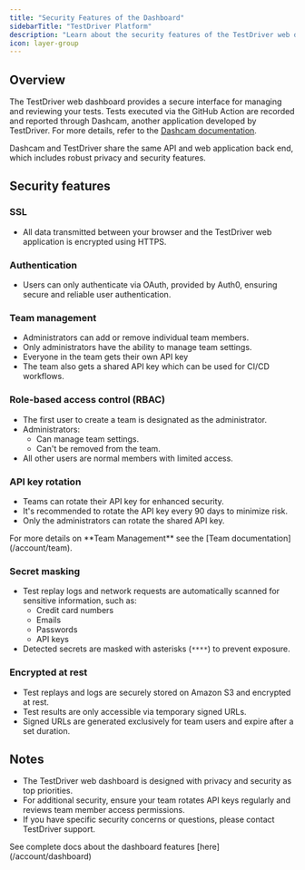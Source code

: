 ```yaml
---
title: "Security Features of the Dashboard"
sidebarTitle: "TestDriver Platform"
description: "Learn about the security features of the TestDriver web dashboard, including SSL, OAuth, RBAC, and more."
icon: layer-group
---
```



## Overview

The TestDriver web dashboard provides a secure interface for managing and reviewing your tests. Tests executed via the GitHub Action are recorded and reported through Dashcam, another application developed by TestDriver. For more details, refer to the [Dashcam documentation](https://dashcam.docs.testdriver.ai).

Dashcam and TestDriver share the same API and web application back end, which includes robust privacy and security features.

## Security features

### SSL

- All data transmitted between your browser and the TestDriver web application is encrypted using HTTPS.

### Authentication

- Users can only authenticate via OAuth, provided by Auth0, ensuring secure and reliable user authentication.

### Team management

- Administrators can add or remove individual team members.
- Only administrators have the ability to manage team settings.
- Everyone in the team gets their own API key
- The team also gets a shared API key which can be used for CI/CD workflows.

### Role-based access control (RBAC)

- The first user to create a team is designated as the administrator.
- Administrators:
  - Can manage team settings.
  - Can't be removed from the team.
- All other users are normal members with limited access.

### API key rotation

- Teams can rotate their API key for enhanced security.
- It's recommended to rotate the API key every 90 days to minimize risk.
- Only the administrators can rotate the shared API key.

<Check>
  For more details on **Team Management** see the [Team
  documentation](/account/team).
</Check>

<GitignoreWarning />

### Secret masking

- Test replay logs and network requests are automatically scanned for sensitive information, such as:
  - Credit card numbers
  - Emails
  - Passwords
  - API keys
- Detected secrets are masked with asterisks (`****`) to prevent exposure.

### Encrypted at rest

- Test replays and logs are securely stored on Amazon S3 and encrypted at rest.
- Test results are only accessible via temporary signed URLs.
- Signed URLs are generated exclusively for team users and expire after a set duration.

## Notes

- The TestDriver web dashboard is designed with privacy and security as top priorities.
- For additional security, ensure your team rotates API keys regularly and reviews team member access permissions.
- If you have specific security concerns or questions, please contact TestDriver support.

<Tip>
  See complete docs about the dashboard features [here](/account/dashboard)
</Tip>
